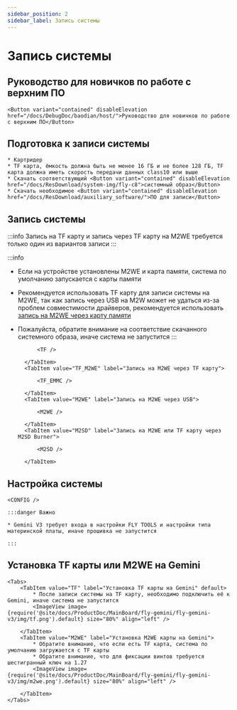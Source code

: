 ```yaml
---
sidebar_position: 2
sidebar_label: Запись системы
---
```










# Запись системы

## Руководство для новичков по работе с верхним ПО

    <Button variant="contained" disableElevation href="/docs/DebugDoc/baodian/host/">Руководство для новичков по работе с верхним ПО</Button>

## Подготовка к записи системы

    * Картридер
    * TF карта, ёмкость должна быть не менее 16 ГБ и не более 128 ГБ, TF карта должна иметь скорость передачи данных class10 или выше
    * Скачать соответствующий <Button variant="contained" disableElevation href="/docs/ResDownload/system-img/fly-c8">системный образ</Button>
    * Скачать необходимое <Button variant="contained" disableElevation href="/docs/ResDownload/auxiliary_software/">ПО для записи</Button>

## Запись системы

:::info
Запись на TF карту и запись через TF карту на M2WE требуется только один из вариантов записи
:::

:::info
* Если на устройстве установлены M2WE и карта памяти, система по умолчанию запускается с карты памяти
* Рекомендуется использовать TF карту для записи системы на M2WE, так как запись через USB на M2W может не удаться из-за проблем совместимости драйверов, рекомендуется использовать [запись на M2WE через карту памяти](https://mellow-next.klipper.cn/docs/ProductDoc/SBC/fly-pi-v2/fly-os)
* Пожалуйста, обратите внимание на соответствие скачанного системного образа, иначе система не запустится
:::

    <Tabs>
        <TabItem value="TF" label="Запись на TF карту" default>
            
            <TF />
            
        </TabItem>
        <TabItem value="TF_M2WE" label="Запись на M2WE через TF карту">
            
            <TF_EMMC />

        </TabItem>
        <TabItem value="M2WE" label="Запись на M2WE через USB">
            
            <M2WE />

        </TabItem>
        <TabItem value="M2SD" label="Запись на M2WE или TF карту через M2SD Burner">
            
            <M2SD />

        </TabItem>
    </Tabs>


## Настройка системы

    <CONFIG />

    :::danger Важно

    * Gemini V3 требует входа в настройки FLY TOOLS и настройки типа материнской платы, иначе прошивка не запустится

    :::

## Установка TF карты или M2WE на Gemini

    <Tabs>
        <TabItem value="TF" label="Установка TF карты на Gemini" default>
            * После записи системы на TF карту, необходимо подключить её к Gemini, иначе система не запустится
            <ImageView image={require('@site/docs/ProductDoc/MainBoard/fly-gemini/fly-gemini-v3/img/tf.png').default} size="80%" align="left" />  

        </TabItem>
        <TabItem value="M2WE" label="Установка M2WE карты на Gemini">
            * Обратите внимание, что если есть TF карта, система по умолчанию загружается с TF карты
            * Обратите внимание, что для фиксации винтов требуется шестигранный ключ на 1.27
            <ImageView image={require('@site/docs/ProductDoc/MainBoard/fly-gemini/fly-gemini-v3/img/m2we.png').default} size="80%" align="left" />  

        </TabItem>
    </Tabs>